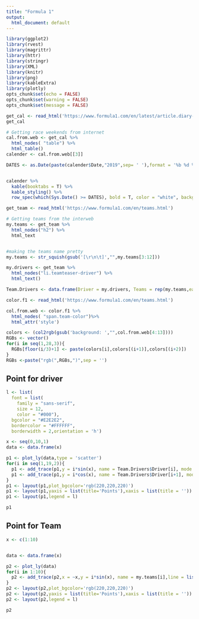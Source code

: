 ```yaml
---
title: "Formula 1"
output:
  html_document: default
---
```

  
```r
library(ggplot2)
library(rvest)
library(magrittr)
library(httr)
library(stringr)
library(XML)
library(knitr)
library(png)
library(kableExtra)
library(plotly)
opts_chunk$set(echo = FALSE)
opts_chunk$set(warning = FALSE)
opts_chunk$set(message = FALSE)

```


```r
get_cal <- read_html('https://www.formula1.com/en/latest/article.diary-dates-the-2019-f1-calendar-plus-pre-season-testing-details.BvtQrzJFXEsk2qqemiYue.html')
get_cal

# Getting race weekends from internet
cal.from.web <- get_cal %>%
  html_nodes( "table") %>%
  html_table()
calender <- cal.from.web[[3]]
```

```r
DATES <- as.Date(paste(calender$Date,"2019",sep= ' '),format = '%b %d %Y')


calender %>%
  kable(booktabs = T) %>%
  kable_styling() %>%
  row_spec(which(Sys.Date() >= DATES), bold = T, color = "white", background = 'rgb(220,220,220)')

```



```r
get_team <- read_html('https://www.formula1.com/en/teams.html')

# Getting teams from the interweb
my.teams <- get_team %>%
  html_nodes("h2") %>%
  html_text


#making the teams name pretty
my.teams <- str_squish(gsub('[\r\n\t]',"",my.teams[3:12]))

```



```r
my.drivers <- get_team %>%
  html_nodes("li.teamteaser-driver") %>%
  html_text()

Team.Drivers <- data.frame(Driver = my.drivers, Teams = rep(my.teams,each = 2))
```
```r
color.f1 <- read_html('https://www.formula1.com/en/teams.html')

col.from.web <- color.f1 %>%
  html_nodes( "span.team-color")%>%
  html_attr('style')

colors <- (col2rgb(gsub('background: ',"",col.from.web[4:13])))
RGBs <- vector()
for(i in seq(1,28,3)){
  RGBs[floor(i/3)+1] <- paste(colors[i],colors[(i+1)],colors[(i+2)])
}
RGBs <-paste("rgb(",RGBs,")",sep = '')
```

## Point for driver
```r

l <- list(
  font = list(
    family = "sans-serif",
    size = 12,
    color = "#000"),
  bgcolor = "#E2E2E2",
  bordercolor = "#FFFFFF",
  borderwidth = 2,orientation = 'h')

x <- seq(0,10,1)
data <- data.frame(x)

p1 <- plot_ly(data,type = 'scatter')
for(i in seq(1,19,2)){
  p1 <- add_trace(p1,y = i*sin(x), name = Team.Drivers$Driver[i], mode = 'lines+marker',line = list(color = RGBs[floor(i/2)+1]),marker = list(color=RGBs[floor(i/2)+1]),hoverlabel = list(bgcolor = RGBs[floor(i/2)+1])) 
  p1 <- add_trace(p1,y = i*cos(x), name = Team.Drivers$Driver[i+1], mode = 'lines+marker',line = list(color = RGBs[floor(i/2)+1]),marker = list(color='rgb(57,255,20)'),hoverlabel = list(bgcolor = RGBs[floor(i/2)+1])) 
}
p1 <- layout(p1,plot_bgcolor='rgb(220,220,220)')
p1 <- layout(p1,yaxis = list(title='Points'),xaxis = list(title = ''))
p1 <- layout(p1,legend = l)

p1
```

## Point for Team
```r
x <- c(1:10)


data <- data.frame(x)

p2 <- plot_ly(data)
for(i in 1:10){
  p2 <- add_trace(p2,x = ~x,y = i*sin(x), name = my.teams[i],line = list(color = RGBs[i]),marker = list(color = RGBs[i]), mode = 'lines+marker',hoverlabel = list(bgcolor = RGBs[i]))
}
p2 <- layout(p2,plot_bgcolor='rgb(220,220,220)')
p2 <- layout(p2,yaxis = list(title='Points'),xaxis = list(title = ''))
p2 <- layout(p2,legend = l)

p2

```





